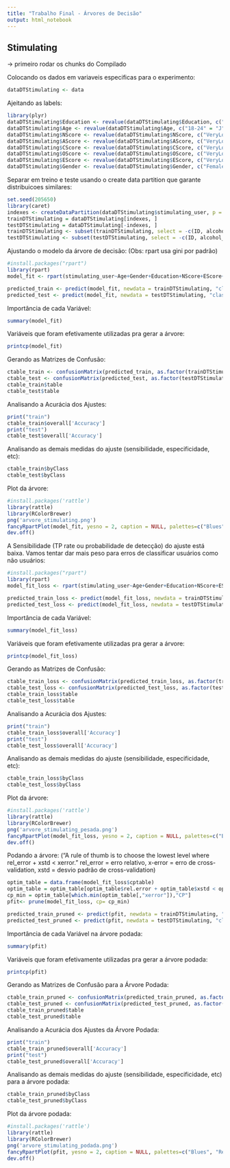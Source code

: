 ```yaml
---
title: "Trabalho Final - Árvores de Decisão"
output: html_notebook
---
```


## Stimulating

-> primeiro rodar os chunks do Compilado

Colocando os dados em variaveis especificas para o experimento:

```r
dataDTStimulating <- data
```

Ajeitando as labels:
```r
library(plyr)
dataDTStimulating$Education <- revalue(dataDTStimulating$Education, c("Graduate degree"="Gdg", "Left school"="LS", "Professional certificate/ diploma"="Pct", "Some college or university, no certificate or degree"="Uwodg", "University degree"="Udg"))
dataDTStimulating$Age <- revalue(dataDTStimulating$Age, c("18-24" = "J","25-34" = "JA", "35-44" = "A", "45+" = "MI+"))
dataDTStimulating$NScore <- revalue(dataDTStimulating$NScore, c("VeryLow" = "VL", "Low" = "L", "Average" = "A", "High" = "H", "VeryHigh" = "H"))
dataDTStimulating$AScore <- revalue(dataDTStimulating$AScore, c("VeryLow" = "VL", "Low" = "L", "Average" = "A", "High" = "H", "VeryHigh" = "H"))
dataDTStimulating$CScore <- revalue(dataDTStimulating$CScore, c("VeryLow" = "VL", "Low" = "L", "Average" = "A", "High" = "H", "VeryHigh" = "H"))
dataDTStimulating$OScore <- revalue(dataDTStimulating$OScore, c("VeryLow" = "VL", "Low" = "L", "Average" = "A", "High" = "H", "VeryHigh" = "H"))
dataDTStimulating$EScore <- revalue(dataDTStimulating$EScore, c("VeryLow" = "VL", "Low" = "L", "Average" = "A", "High" = "H", "VeryHigh" = "H"))
dataDTStimulating$Gender <- revalue(dataDTStimulating$Gender, c("Female" = "F", "Male" = "M"))

```

Separar em treino e teste usando o create data partition que garante distribuicoes similares:

```r
set.seed(205650)
library(caret)
indexes <- createDataPartition(dataDTStimulating$stimulating_user, p = 0.85, list = FALSE)
trainDTStimulating = dataDTStimulating[indexes, ]
testDTStimulating = dataDTStimulating[-indexes, ]
trainDTStimulating <- subset(trainDTStimulating, select = -c(ID, alcohol_user, ecstasy_user, cannabis_user))
testDTStimulating <- subset(testDTStimulating, select = -c(ID, alcohol_user, ecstasy_user, cannabis_user))

```

Ajustando o modelo da árvore de decisão:
(Obs: rpart usa gini por padrão)
```r
#install.packages("rpart")
library(rpart)
model_fit <- rpart(stimulating_user~Age+Gender+Education+NScore+EScore+OScore+AScore+CScore, data = trainDTStimulating, method = "class", control = list(minsplit = 20))

predicted_train <- predict(model_fit, newdata = trainDTStimulating, "class")
predicted_test <- predict(model_fit, newdata = testDTStimulating, "class")

```

Importância de cada Variável:
```r
summary(model_fit)
```

Variáveis que foram efetivamente utilizadas pra gerar a árvore:
```r
printcp(model_fit)
```

Gerando as Matrizes de Confusão:

```r
ctable_train <- confusionMatrix(predicted_train, as.factor(trainDTStimulating$stimulating_user), positive = "1")
ctable_test <- confusionMatrix(predicted_test, as.factor(testDTStimulating$stimulating_user), positive = "1")
ctable_train$table
ctable_test$table

```

Analisando a Acurácia dos Ajustes:

```r
print("train")
ctable_train$overall['Accuracy']
print("test")
ctable_test$overall['Accuracy']

```

Analisando as demais medidas do ajuste (sensibilidade, especificidade, etc):

```r
ctable_train$byClass
ctable_test$byClass
```

Plot da árvore:

```r
#install.packages('rattle')
library(rattle)
library(RColorBrewer)
png('arvore_stimulating.png')
fancyRpartPlot(model_fit, yesno = 2, caption = NULL, palettes=c("Blues", "Reds"))
dev.off()
```

A Sensibilidade (TP rate ou probabilidade de detecção) do ajuste está baixa. Vamos tentar dar mais peso para erros de classificar usuários como não usuários:

```r
#install.packages("rpart")
library(rpart)
model_fit_loss <- rpart(stimulating_user~Age+Gender+Education+NScore+EScore+OScore+AScore+CScore, data = trainDTStimulating, method = "class", control = list(minsplit = 20), parms = list(loss=matrix(c(0,1,2,0), byrow=TRUE, nrow=2)))

predicted_train_loss <- predict(model_fit_loss, newdata = trainDTStimulating, "class")
predicted_test_loss <- predict(model_fit_loss, newdata = testDTStimulating, "class")

```

Importância de cada Variável:

```r
summary(model_fit_loss)
```

Variáveis que foram efetivamente utilizadas pra gerar a árvore:

```r
printcp(model_fit_loss)
```

Gerando as Matrizes de Confusão:

```r
ctable_train_loss <- confusionMatrix(predicted_train_loss, as.factor(trainDTStimulating$stimulating_user), positive = "1")
ctable_test_loss <- confusionMatrix(predicted_test_loss, as.factor(testDTStimulating$stimulating_user), positive = "1")
ctable_train_loss$table
ctable_test_loss$table

```

Analisando a Acurácia dos Ajustes:

```r
print("train")
ctable_train_loss$overall['Accuracy']
print("test")
ctable_test_loss$overall['Accuracy']

```

Analisando as demais medidas do ajuste (sensibilidade, especificidade, etc):

```r
ctable_train_loss$byClass
ctable_test_loss$byClass
```

Plot da árvore:

```r
#install.packages('rattle')
library(rattle)
library(RColorBrewer)
png('arvore_stimulating_pesada.png')
fancyRpartPlot(model_fit_loss, yesno = 2, caption = NULL, palettes=c("Blues", "Reds"))
dev.off()
```

Podando a árvore:
("A rule of thumb is to choose the lowest level where rel_error + xstd < xerror." rel_error = erro relativo, x-error = erro de cross-validation, xstd = desvio padrão de cross-validation)

```r
optim_table = data.frame(model_fit_loss$cptable)
optim_table = optim_table[optim_table$rel.error + optim_table$xstd < optim_table$xerror, ]
cp_min = optim_table[which.min(optim_table[,"xerror"]),"CP"]
pfit<- prune(model_fit_loss, cp= cp_min)

predicted_train_pruned <- predict(pfit, newdata = trainDTStimulating, "class")
predicted_test_pruned <- predict(pfit, newdata = testDTStimulating, "class")

```

Importância de cada Variável na árvore podada:
```r
summary(pfit)
```

Variáveis que foram efetivamente utilizadas pra gerar a árvore podada:

```r
printcp(pfit)
```

Gerando as Matrizes de Confusão para a Árvore Podada:

```r
ctable_train_pruned <- confusionMatrix(predicted_train_pruned, as.factor(trainDTStimulating$stimulating_user), positive = "1")
ctable_test_pruned <- confusionMatrix(predicted_test_pruned, as.factor(testDTStimulating$stimulating_user), positive = "1")
ctable_train_pruned$table
ctable_test_pruned$table

```

Analisando a Acurácia dos Ajustes da Árvore Podada:

```r
print("train")
ctable_train_pruned$overall['Accuracy']
print("test")
ctable_test_pruned$overall['Accuracy']

```

Analisando as demais medidas do ajuste (sensibilidade, especificidade, etc) para a árvore podada:

```r
ctable_train_pruned$byClass
ctable_test_pruned$byClass
```

Plot da árvore podada:

```r
#install.packages('rattle')
library(rattle)
library(RColorBrewer)
png('arvore_stimulating_podada.png')
fancyRpartPlot(pfit, yesno = 2, caption = NULL, palettes=c("Blues", "Reds"))
dev.off()
```
    